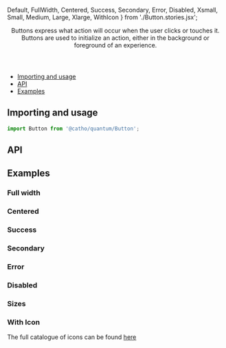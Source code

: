   Default, 
  FullWidth, 
  Centered,
  Success,
  Secondary,
  Error, 
  Disabled,
  Xsmall,
  Small,
  Medium,
  Large,
  Xlarge,
  WithIcon
} from './Button.stories.jsx';

<Meta title="Button" component={Button}  />

<Header title="Button">
    Buttons express what action will occur when the user clicks
    or touches it. Buttons are used to initialize an action, either in the
    background or foreground of an experience.
</Header>

- [Importing and usage](#importing)
- [API](#api)
- [Examples](#examples)

## <a id="importing"></a>Importing and usage

```js
import Button from '@catho/quantum/Button';
```

<Canvas>
  <Story story={Default}/>
</Canvas>

## <a id="api"></a>API

<ArgsTable of={Button} />

## <a id="examples"></a>Examples

### Full width

<Canvas>
  <Story story={FullWidth}/>
</Canvas>

### Centered

<Canvas>
  <Story story={Centered}/>
</Canvas>

### Success

<Canvas>
  <Story story={Success}/>
</Canvas>

### Secondary

<Canvas>
  <Story story={Secondary}/>
</Canvas>

### Error

<Canvas>
  <Story story={Error}/>
</Canvas>

### Disabled

<Canvas>
  <Story story={Disabled}/>
</Canvas>

### Sizes

<Canvas>
  <Story story={Xsmall}/>
</Canvas>

<Canvas>
  <Story story={Small}/>
</Canvas>

<Canvas>
  <Story story={Medium}/>
</Canvas>


<Canvas>
  <Story story={Large}/>
</Canvas>

<Canvas>
  <Story story={Xlarge}/>
</Canvas>

### With Icon

The full catalogue of icons can be found [here](?path=/docs/foundation-icons--page#catalog)

<Canvas>
  <Story story={WithIcon}/>
</Canvas>
